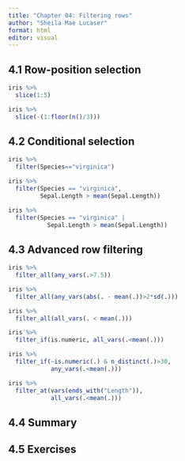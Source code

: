 ---
title: "Chapter 04: Filtering rows"
author: "Sheila Mae Lucaser"
format: html
editor: visual
---

## 4.1 Row-position selection

```{r}
iris %>% 
  slice(1:5)
```

```{r}
iris %>% 
  slice(-(1:floor(n()/3)))
```

## 4.2 Conditional selection

```{r}
iris %>% 
  filter(Species=="virginica")
```

```{r}
iris %>% 
  filter(Species == "virginica",
         Sepal.Length > mean(Sepal.Length))
```

```{r}
iris %>% 
  filter(Species == "virginica" |
           Sepal.Length > mean(Sepal.Length))
```

## 4.3 Advanced row filtering

```{r}
iris %>% 
  filter_all(any_vars(.>7.5))
```

```{r}
iris %>% 
  filter_all(any_vars(abs(. - mean(.))>2*sd(.)))
```

```{r}
iris %>% 
  filter_all(all_vars(. < mean(.)))
```

```{r}
iris %>% 
  filter_if(is.numeric, all_vars(.<mean(.)))
```

```{r}
iris %>% 
  filter_if(~is.numeric(.) & n_distinct(.)>30,
            any_vars(.<mean(.)))
```

```{r}
iris %>% 
  filter_at(vars(ends_with("Length")),
            all_vars(.<mean(.)))
```

## 4.4 Summary

## 4.5 Exercises

